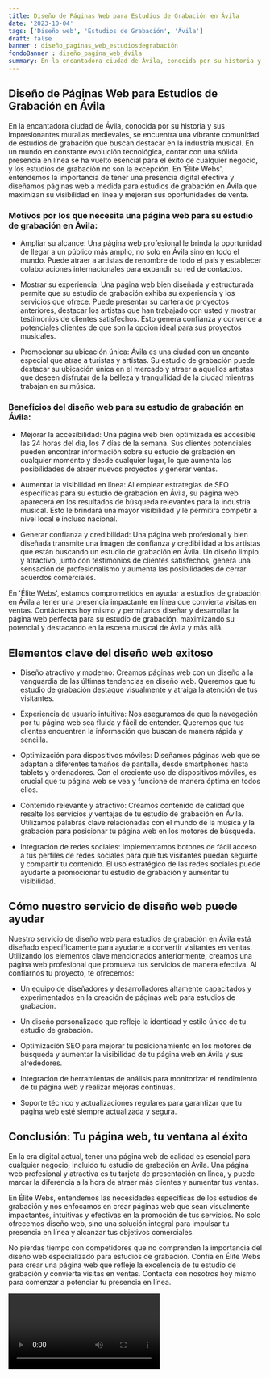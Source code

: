 ```yaml
---
title: Diseño de Páginas Web para Estudios de Grabación en Ávila
date: '2023-10-04'
tags: ['Diseño web', 'Estudios de Grabación', 'Ávila']
draft: false
banner : diseño_paginas_web_estudiosdegrabación
fondoBanner : diseño_pagina_web_ávila
summary: En la encantadora ciudad de Ávila, conocida por su historia y sus impresionantes murallas medievales, se encuentra una vibrante comunidad de estudios de grabación que buscan destacar en la industria musical. En un mundo en constante evolución tecnológica, contar con una sólida presencia en línea se ha vuelto esencial para el éxito de cualquier negocio, y los estudios de grabación no son la excepción. En 'Élite Webs', entendemos la importancia de tener una presencia digital efectiva y diseñamos páginas web a medida para estudios de grabación en Ávila que maximizan su visibilidad en línea y mejoran sus oportunidades de venta.
---
```


## Diseño de Páginas Web para Estudios de Grabación en Ávila

En la encantadora ciudad de Ávila, conocida por su historia y sus impresionantes murallas medievales, se encuentra una vibrante comunidad de estudios de grabación que buscan destacar en la industria musical. En un mundo en constante evolución tecnológica, contar con una sólida presencia en línea se ha vuelto esencial para el éxito de cualquier negocio, y los estudios de grabación no son la excepción. En 'Élite Webs', entendemos la importancia de tener una presencia digital efectiva y diseñamos páginas web a medida para estudios de grabación en Ávila que maximizan su visibilidad en línea y mejoran sus oportunidades de venta.

### Motivos por los que necesita una página web para su estudio de grabación en Ávila:

- Ampliar su alcance: Una página web profesional le brinda la oportunidad de llegar a un público más amplio, no solo en Ávila sino en todo el mundo. Puede atraer a artistas de renombre de todo el país y establecer colaboraciones internacionales para expandir su red de contactos.

- Mostrar su experiencia: Una página web bien diseñada y estructurada permite que su estudio de grabación exhiba su experiencia y los servicios que ofrece. Puede presentar su cartera de proyectos anteriores, destacar los artistas que han trabajado con usted y mostrar testimonios de clientes satisfechos. Esto genera confianza y convence a potenciales clientes de que son la opción ideal para sus proyectos musicales.

- Promocionar su ubicación única: Ávila es una ciudad con un encanto especial que atrae a turistas y artistas. Su estudio de grabación puede destacar su ubicación única en el mercado y atraer a aquellos artistas que deseen disfrutar de la belleza y tranquilidad de la ciudad mientras trabajan en su música.

### Beneficios del diseño web para su estudio de grabación en Ávila:

- Mejorar la accesibilidad: Una página web bien optimizada es accesible las 24 horas del día, los 7 días de la semana. Sus clientes potenciales pueden encontrar información sobre su estudio de grabación en cualquier momento y desde cualquier lugar, lo que aumenta las posibilidades de atraer nuevos proyectos y generar ventas.

- Aumentar la visibilidad en línea: Al emplear estrategias de SEO específicas para su estudio de grabación en Ávila, su página web aparecerá en los resultados de búsqueda relevantes para la industria musical. Esto le brindará una mayor visibilidad y le permitirá competir a nivel local e incluso nacional.

- Generar confianza y credibilidad: Una página web profesional y bien diseñada transmite una imagen de confianza y credibilidad a los artistas que están buscando un estudio de grabación en Ávila. Un diseño limpio y atractivo, junto con testimonios de clientes satisfechos, genera una sensación de profesionalismo y aumenta las posibilidades de cerrar acuerdos comerciales.

En 'Élite Webs', estamos comprometidos en ayudar a estudios de grabación en Ávila a tener una presencia impactante en línea que convierta visitas en ventas. Contáctenos hoy mismo y permítanos diseñar y desarrollar la página web perfecta para su estudio de grabación, maximizando su potencial y destacando en la escena musical de Ávila y más allá.

<GifSeo />

<Cta />

## Elementos clave del diseño web exitoso

- Diseño atractivo y moderno: Creamos páginas web con un diseño a la vanguardia de las últimas tendencias en diseño web. Queremos que tu estudio de grabación destaque visualmente y atraiga la atención de tus visitantes.

- Experiencia de usuario intuitiva: Nos aseguramos de que la navegación por tu página web sea fluida y fácil de entender. Queremos que tus clientes encuentren la información que buscan de manera rápida y sencilla.

- Optimización para dispositivos móviles: Diseñamos páginas web que se adaptan a diferentes tamaños de pantalla, desde smartphones hasta tablets y ordenadores. Con el creciente uso de dispositivos móviles, es crucial que tu página web se vea y funcione de manera óptima en todos ellos.

- Contenido relevante y atractivo: Creamos contenido de calidad que resalte los servicios y ventajas de tu estudio de grabación en Ávila. Utilizamos palabras clave relacionadas con el mundo de la música y la grabación para posicionar tu página web en los motores de búsqueda.

- Integración de redes sociales: Implementamos botones de fácil acceso a tus perfiles de redes sociales para que tus visitantes puedan seguirte y compartir tu contenido. El uso estratégico de las redes sociales puede ayudarte a promocionar tu estudio de grabación y aumentar tu visibilidad.

## Cómo nuestro servicio de diseño web puede ayudar

Nuestro servicio de diseño web para estudios de grabación en Ávila está diseñado específicamente para ayudarte a convertir visitantes en ventas. Utilizando los elementos clave mencionados anteriormente, creamos una página web profesional que promueva tus servicios de manera efectiva. Al confiarnos tu proyecto, te ofrecemos:

- Un equipo de diseñadores y desarrolladores altamente capacitados y experimentados en la creación de páginas web para estudios de grabación.

- Un diseño personalizado que refleje la identidad y estilo único de tu estudio de grabación.

- Optimización SEO para mejorar tu posicionamiento en los motores de búsqueda y aumentar la visibilidad de tu página web en Ávila y sus alrededores.

- Integración de herramientas de análisis para monitorizar el rendimiento de tu página web y realizar mejoras continuas.

- Soporte técnico y actualizaciones regulares para garantizar que tu página web esté siempre actualizada y segura.

## Conclusión: Tu página web, tu ventana al éxito

En la era digital actual, tener una página web de calidad es esencial para cualquier negocio, incluido tu estudio de grabación en Ávila. Una página web profesional y atractiva es tu tarjeta de presentación en línea, y puede marcar la diferencia a la hora de atraer más clientes y aumentar tus ventas.

En Élite Webs, entendemos las necesidades específicas de los estudios de grabación y nos enfocamos en crear páginas web que sean visualmente impactantes, intuitivas y efectivas en la promoción de tus servicios. No solo ofrecemos diseño web, sino una solución integral para impulsar tu presencia en línea y alcanzar tus objetivos comerciales.

No pierdas tiempo con competidores que no comprenden la importancia del diseño web especializado para estudios de grabación. Confía en Élite Webs para crear una página web que refleje la excelencia de tu estudio de grabación y convierta visitas en ventas. Contacta con nosotros hoy mismo para comenzar a potenciar tu presencia en línea.

<Video />

<CtaBot job='Estudios de Grabación' city='Ávila'/>

<Gmaps query='Ávila+españa+maps' />